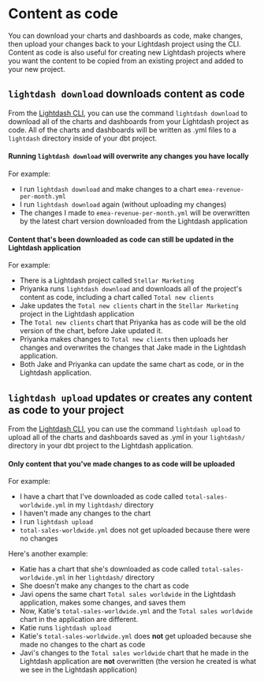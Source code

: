 # Content as code

You can download your charts and dashboards as code, make changes, then upload your changes back to your Lightdash project using the CLI. Content as code is also useful for creating new Lightdash projects where you want the content to be copied from an existing project and added to your new project.

## `lightdash download` downloads content as code

From the [Lightdash CLI](/references/lightdash-cli), you can use the command `lightdash download` to download all of the charts and dashboards from your Lightdash project as code. All of the charts and dashboards will be written as .yml files to a `lightdash` directory inside of your dbt project. 

#### Running `lightdash download` will overwrite any changes you have locally

For example:
- I run `lightdash download` and make changes to a chart `emea-revenue-per-month.yml`
- I run `lightdash download` again (without uploading my changes)
- The changes I made to `emea-revenue-per-month.yml` will be overwritten by the latest chart version downloaded from the Lightdash application

#### Content that's been downloaded as code can still be updated in the Lightdash application

For example:
- There is a Lightdash project called `Stellar Marketing`
- Priyanka runs `lightdash download` and downloads all of the project's content as code, including a chart called `Total new clients`
- Jake updates the `Total new clients` chart in the `Stellar Marketing` project in the Lightdash application
- The `Total new clients` chart that Priyanka has as code will be the old version of the chart, before Jake updated it. 
- Priyanka makes changes to `Total new clients` then uploads her changes and overwrites the changes that Jake made in the Lightdash application. 
- Both Jake and Priyanka can update the same chart as code, or in the Lightdash application. 

## `lightdash upload` updates or creates any content as code to your project

From the [Lightdash CLI](/references/lightdash-cli), you can use the command `lightdash upload` to upload all of the charts and dashboards saved as .yml in your `lightdash/` directory in your dbt project to the Lightdash application. 

#### Only content that you've made changes to as code will be uploaded 

For example: 
- I have a chart that I've downloaded as code called `total-sales-worldwide.yml` in my `lightdash/` directory
- I haven't made any changes to the chart
- I run `lightdash upload`
- `total-sales-worldwide.yml` does not get uploaded because there were no changes

Here's another example:
- Katie has a chart that she's downloaded as code called `total-sales-worldwide.yml` in her `lightdash/` directory
- She doesn't make any changes to the chart as code
- Javi opens the same chart `Total sales worldwide` in the Lightdash application, makes some changes, and saves them
- Now, Katie's `total-sales-worldwide.yml` and the `Total sales worldwide` chart in the application are different.
- Katie runs `lightdash upload`
- Katie's `total-sales-worldwide.yml` does **not** get uploaded because she made no changes to the chart as code
- Javi's changes to the `Total sales worldwide` chart that he made in the Lightdash application are **not** overwritten (the version he created is what we see in the Lightdash application)